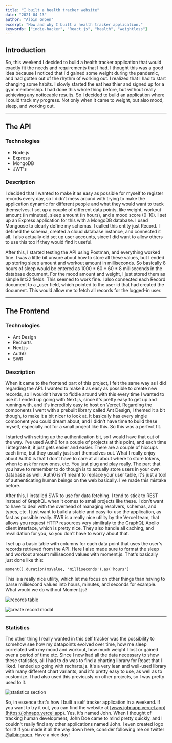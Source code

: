```yaml
---
title: "I built a health tracker website"
date: "2021-04-13"
author: "Albin Groen"
excerpt: "How and why I built a health tracker application."
keywords: ["indie-hacker", "React.js", "health", "weightloss"]
---
```


## Introduction

So, this weekend I decided to build a health tracker application that would exactly fit the needs and requirements that I had. I thought this was a good idea because I noticed that I'd gained some weight during the pandemic, and had gotten out of the rhythm of working out. I realized that I had to start changing some habits. I slowly started the eat healthier and signed up for a gym membership. I had done this whole thing before, but without really achieving any noticeable results. So I decided to build an application where I could track my progress. Not only when it came to weight, but also mood, sleep, and working out.

---

## The API

### Technologies

- Node.js
- Express
- MongoDB
- JWT's

### Description

I decided that I wanted to make it as easy as possible for myself to register records every day, so I didn't mess around with trying to make the application dynamic for different people and what they would want to track themselves. I set up a couple of different data points, like weight, workout amount (in minutes), sleep amount (in hours), and a mood score (0-10). I set up an Express application for this with a MongoDB database. I used Mongoose to clearly define my schemas. I called this entity just Record. I defined the schema, created a cloud database instance, and connected it all. I also actually did set up user accounts, since I did want to allow others to use this too if they would find it useful.

After this, I started testing the API using Postman, and everything worked fine. I was a little bit unsure about how to store all these values, but I ended up storing sleep amount and workout amount in milliseconds. So basically 8 hours of sleep would be entered as 1000 \* 60 \* 60 \* 8 milliseconds in the database document. For the mood amount and weight, I just stored them as simple Int32 fields. This seemed to work fine. I also connected each Record document to a \_user field, which pointed to the user id that had created the document. This would allow me to fetch all records for the logged-in user.

---

## The Frontend

### Technologies

- Ant Design
- Recharts
- Next.js
- Auth0
- SWR

### Description

When it came to the frontend part of this project, I felt the same way as I did regarding the API. I wanted to make it as easy as possible to create new records, so I wouldn't have to fiddle around with this every time I wanted to use it. I ended up going with Next.js, since it's pretty easy to get up and running with, and it's incredibly easy to host on Vercel. Regarding the components I went with a prebuilt library called Ant Design, I themed it a bit though, to make it a bit nicer to look at. It basically has every single component you could dream about, and I didn't have time to build these myself, especially not for a small project like this. So this was a perfect fit.

I started with setting up the authentication bit, so I would have that out of the way. I've used Auth0 for a couple of projects at this point, and each time I integrate it, it just gets easier and easier. There are a couple of hiccups each time, but they usually just sort themselves out. What I really enjoy about Auth0 is that I don't have to care at all about where to store tokens, when to ask for new ones, etc. You just plug and play really. The part that you have to remember to do though is to actually store users in your own database as well. Auth0 isn't meant to replace your user table, it's just a tool of authenticating human beings on the web basically. I've made this mistake before.

After this, I installed SWR to use for data fetching. I tend to stick to REST instead of GraphQL when it comes to small projects like these. I don't want to have to deal with the overhead of managing resolvers, schemas, and types, etc. I just want to build a stable and easy-to-use the application, as fast as possible really. SWR is a really nice utility by the Vercel team, that allows you request HTTP resources very similiraly to the GraphQL Apollo client interface, which is pretty nice. They also handle all caching, and revalidation for you, so you don't have to worry about that.

I set up a basic table with columns for each data point that uses the user's records retrieved from the API. Here I also made sure to format the sleep and workout amount millisecond values with moment.js. That's basically just done like this:

```
moment().duration(msValue, 'milliseconds').as('hours')
```

This is a really nice utility, which let me focus on other things than having to parse millisecond values into hours, minutes, and seconds for example. What would we do without Moment.js?

![records table](https://res.cloudinary.com/albin-groen/image/upload/v1618316815/CleanShot_2021-04-13_at_14.26.23_uea2oh.png)

![create record modal](https://res.cloudinary.com/albin-groen/image/upload/v1618316913/CleanShot_2021-04-13_at_14.28.04_ychkjc.png)

---

### Statistics

The other thing I really wanted in this self tracker was the possibility to somehow see how my datapoints evolved over time, how me sleep correlated with my mood and workout, how much weight I lost or gained over a period of time etc. Since I now had all the data necessary to show these statistics, all I had to do was to find a charting library for React that I liked. I ended up going with recharts.js. It's a very lean and well-used library with many different chart variants, and it's pretty easy to use, as well as to customize. I had also used this previously on other projects, so I was pretty used to it.

![statistics section](https://res.cloudinary.com/albin-groen/image/upload/v1618317251/CleanShot_2021-04-13_at_14.33.47_h7ykxh.png)

So, in essence that's how I built a self tracker application in a weekend. If you want to try it out, you can find the website at [www.johnapp.vercel.app](https://johnapp.vercel.app). Yes, it's named John. When I thought of tracking human development, John Doe came to mind pretty quickly, and I couldn't really find any other applications named John. I even created logo for it! If you made it all the way down here, consider following me on twitter [@albingroen](https://twitter.com/albingroen). Have a nice day!
